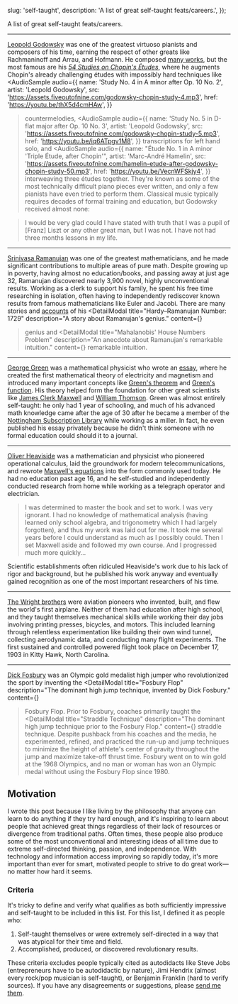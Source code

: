


  slug: 'self-taught',
  description: 'A list of great self-taught feats/careers.',
});

<BlogHeader slug="self-taught" />

A list of great self-taught feats/careers.

---

[Leopold Godowsky](https://en.wikipedia.org/wiki/Leopold_Godowsky) was one of the greatest virtuoso pianists and composers of his time, earning the respect of other greats like Rachmaninoff and Arrau, and Hofmann.
He composed [many works](https://imslp.org/wiki/List_of_works_by_Leopold_Godowsky), but the most famous are his [_54 Studies on Chopin's Études_](https://en.wikipedia.org/wiki/Studies_on_Chopin%27s_%C3%89tudes), where he augments Chopin's already challenging études with impossibly hard techniques like
<AudioSample
  audio={{
    name: 'Study No. 4 in A minor after Op. 10 No. 2',
    artist: 'Leopold Godowsky',
    src: 'https://assets.fiveoutofnine.com/godowsky-chopin-study-4.mp3',
    href: 'https://youtu.be/thX5d4cmHAw',
  }}
>countermelodies</AudioSample>,
<AudioSample
  audio={{
    name: 'Study No. 5 in D-flat major after Op. 10 No. 3',
    artist: 'Leopold Godowsky',
    src: 'https://assets.fiveoutofnine.com/godowsky-chopin-study-5.mp3',
    href: 'https://youtu.be/iq6ATpgv1M8',
  }}
>transcriptions for left hand solo</AudioSample>, and
<AudioSample
  audio={{
    name: "Étude No. 1 in A minor 'Triple Étude, after Chopin'",
    artist: 'Marc-André Hamelin',
    src: 'https://assets.fiveoutofnine.com/hamelin-etude-after-godowsky-chopin-study-50.mp3',
    href: 'https://youtu.be/VecnWFSkjy4',
  }}
>interweaving three études together</AudioSample>.
They're known as some of the most technically difficult piano pieces ever written, and only a few pianists have even tried to perform them.
Classical music typically requires decades of formal training and education, but Godowsky received almost none:

<Blockquote source={{ label: 'Leopold Godowsky in "Retrospect"', url: 'https://godowsky.com/godowsky' }}>
  I would be very glad could I have stated with truth that I was a pupil of [Franz] Liszt or any other great man, but I was not. I have not had three months lessons in my life.
</Blockquote>

---

[Srinivasa Ramanujan](https://en.wikipedia.org/wiki/Srinivasa_Ramanujan) was one of the greatest mathematicians, and he made significant contributions to multiple areas of pure math.
Despite growing up in poverty, having almost no education/books, and passing away at just age 32, Ramanujan discovered nearly 3,900 novel, highly unconventional results.
Working as a clerk to support his family, he spent his free time researching in isolation, often having to independently rediscover known results from famous mathematicians like Euler and Jacobi.
There are many stories and [accounts](https://doi.org/10.2307%2F2301659) of his
<DetailModal
  title="Hardy–Ramanujan Number: 1729"
  description="A story about Ramanujan's genius."
  content={<Ramanujan1 />}
>genius</DetailModal> and
<DetailModal
  title="Mahalanobis' House Numbers Problem"
  description="An anecdote about Ramanujan's remarkable intuition."
  content={<Ramanujan2 />}
>remarkable intuition</DetailModal>.

---

[George Green](https://en.wikipedia.org/wiki/George_Green) was a mathematical physicist who wrote an [essay](https://en.wikipedia.org/wiki/An_Essay_on_the_Application_of_Mathematical_Analysis_to_the_Theories_of_Electricity_and_Magnetism), where he created the first mathematical theory of electricity and magnetism and introduced many important concepts like [Green's theorem](https://en.wikipedia.org/wiki/Green%27s_theorem) and [Green's function](https://en.wikipedia.org/wiki/Green%27s_function).
His theory helped form the foundation for other great scientists like [James Clerk Maxwell](https://en.wikipedia.org/wiki/James_Clerk_Maxwell) and [William Thomson](https://en.wikipedia.org/wiki/Lord_Kelvin).
Green was almost entirely self-taught:
he only had 1 year of schooling, and much of his advanced math knowledge came after the age of 30 after he became a member of the [Nottingham Subscription Library](https://en.wikipedia.org/wiki/Bromley_House_Library) while working as a miller.
In fact, he even published his essay privately because he didn't think someone with no formal education could should it to a journal.

---

[Oliver Heaviside](https://en.wikipedia.org/wiki/Oliver_Heaviside) was a mathematician and physicist who pioneered operational calculus, laid the groundwork for modern telecommunications, and rewrote [Maxwell's equations](https://en.wikipedia.org/wiki/Maxwell%27s_equations) into the form commonly used today.
He had no education past age 16, and he self-studied and independently conducted research from home while working as a telegraph operator and electrician.

<Blockquote source={{ label: 'Oliver Heaviside', url: 'https://mathshistory.st-andrews.ac.uk/Biographies/Heaviside/' }}>
  I was determined to master the book and set to work. I was very ignorant.
  I had no knowledge of mathematical analysis (having learned only school algebra, and trigonometry which I had largely forgotten), and thus my work was laid out for me.
  It took me several years before I could understand as much as I possibly could.
  Then I set Maxwell aside and followed my own course. And I progressed much more quickly...
</Blockquote>

Scientific establishments often ridiculed Heaviside's work due to his lack of rigor and background, but he published his work anyway and eventually gained recognition as one of the most important researchers of his time.

---

[The Wright brothers](https://en.wikipedia.org/wiki/Wright_brothers) were aviation pioneers who invented, built, and flew the world's first airplane.
Neither of them had education after high school, and they taught themselves mechanical skills while working their day jobs involving printing presses, bicycles, and motors.
This included learning through relentless experimentation like building their own wind tunnel, collecting aerodynamic data, and conducting many flight experiments.
The first sustained and controlled powered flight took place on December 17, 1903 in Kitty Hawk, North Carolina.

---

[Dick Fosbury](https://en.wikipedia.org/wiki/Dick_Fosbury) was an Olympic gold medalist high jumper who revolutionized the sport by inventing the
<DetailModal
  title="Fosbury Flop"
  description="The dominant high jump technique, invented by Dick Fosbury."
  content={<Fosbury1 />}
>Fosbury Flop</DetailModal>.
Prior to Fosbury, coaches primarily taught the
<DetailModal
  title="Straddle Technique"
  description="The dominant high jump technique prior to the Fosbury Flop."
  content={<Fosbury2 />}
>straddle technique</DetailModal>.
Despite pushback from his coaches and the media, he experimented, refined, and practiced the run-up and jump techniques to minimize the height of athlete's center of gravity throughout the jump and maximize take-off thrust time.
Fosbury went on to win gold at the 1968 Olympics, and no man or woman has won an Olympic medal without using the Fosbury Flop since 1980.

## Motivation

I wrote this post because I like living by the philosophy that anyone can learn to do anything if they try hard enough, and it's inspiring to learn about people that achieved great things regardless of their lack of resources or divergence from traditional paths.
Often times, these people also produce some of the most unconventional and interesting ideas of all time due to extreme self-directed thinking, passion, and independence.
With technology and information access improving so rapidly today, it's more important than ever for smart, motivated people to strive to do great work&mdash;no matter how hard it seems.

### Criteria

It's tricky to define and verify what qualifies as both sufficiently impressive and self-taught to be included in this list.
For this list, I defined it as people who:
1. Self-taught themselves or were extremely self-directed in a way that was atypical for their time and field.
2. Accomplished, produced, or discovered revolutionary results.

These criteria excludes people typically cited as autodidacts like Steve Jobs (entrepreneurs have to be autodidactic by nature), Jimi Hendrix (almost every rock/pop musician is self-taught), or Benjamin Franklin (hard to verify sources).
If you have any disagreements or suggestions, please [send me them](https://x.com/fiveoutofnine).

